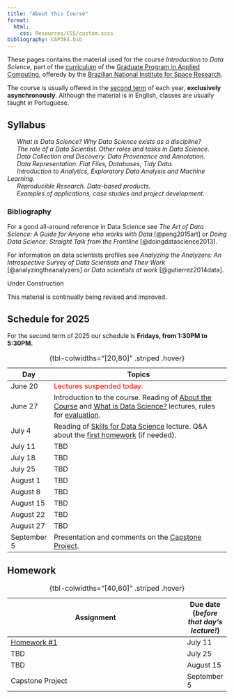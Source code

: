```yaml
---
title: "About this Course"
format: 
  html: 
    css: Resources/CSS/custom.scss
bibliography: CAP394.bib      
---
```


These pages contains the material used for the course *Introduction to Data Science*, part of the [curriculum](https://www.gov.br/inpe/pt-br/area-conhecimento/posgraduacao/cap/catalogo-de-disciplinas) of the [Graduate Program in Applied Computing](https://www.gov.br/inpe/pt-br/area-conhecimento/posgraduacao/cap), offeredy by the [Brazilian National Institute for Space Research](https://www.gov.br/inpe/pt-br). 

The course is usually offered in the [second term](https://www.gov.br/inpe/pt-br/area-conhecimento/posgraduacao/calendario-academico) of each year, **exclusively asynchronously**. Although the material is in English, classes are usually taught in Portuguese.

## Syllabus

&ensp; &ensp; _What is Data Science? Why Data Science exists as a discipline?_<br>
&ensp; &ensp; _The role of a Data Scientist. Other roles and tasks in Data Science._<br>
&ensp; &ensp; _Data Collection and Discovery. Data Provenance and Annotation._ <br>
&ensp; &ensp; _Data Representation: Flat Files, Databases, Tidy Data._<br>
&ensp; &ensp; _Introduction to Analytics, Exploratory Data Analysis and Machine Learning._<br>
&ensp; &ensp; _Reproducible Research. Data-based products._ <br>
&ensp; &ensp; _Examples of applications, case studies and project development._<br>

### Bibliography

For a good all-around reference in Data Science see _The Art of Data Science: A Guide for Anyone who works with Data_ [@peng2015art] or _Doing Data Science: Straight Talk from the Frontline_ [@doingdatascience2013].

For information on data scientists profiles see _Analyzing the Analyzers: An Introspective Survey of Data Scientists and Their Work_ [@analyzingtheanalyzers] or _Data scientists at work_ [@gutierrez2014data]. 


::: underconstruction-block 
<div class="title">Under Construction</div>
This material is continually being revised and improved. 
:::

## Schedule for 2025 {#Schedule}

For the second term of 2025 our schedule is **Fridays, from 1:30PM to 5:30PM.**

| Day        | Topics                                                                             |
|------------|----------------------------------------------------------------------------------|
| June 20    | <span style="color:red;">Lectures suspended today.</span>  |
| June 27    | Introduction to the course. Reading of [About the Course](00-Lectures-Intro.qmd) and [What is Data Science?](01-Lectures-WhatIs.qmd) lectures, rules for [evaluation](index.qmd#homework).|
| July  4    | Reading of [Skills for Data Science](02-Lectures-Skills.qmd) lecture. Q&A about the  [first homework](index.qmd#homework) (if needed).     |
| July 11    | TBD |
| July 18    | TBD |
| July 25    | TBD |
| August 1   | TBD |
| August 8   | TBD |
| August 15  | TBD |
| August 22  | TBD |
| August 27  | TBD |
| September 5| Presentation and comments on the [Capstone Project](index.qmd#homework).|
: {tbl-colwidths="\[20,80\]" .striped .hover}



<!-- | Day      | Topics                                                                             |
|----------|----------------------------------------------------------------------------------|

|July 5    | Reading of [Data](03-Lectures-Data.qmd).   Presentation and comments on the [first homework](index.qmd#homework).   |
|July 12   |  Reading of the [Supermarket Basket Analysis](53-Projects-Supermarket.qmd) case.<br>Presentation and comments on the [second homework](index.qmd#homework).       |
|July 19   |      |
|July 26   | <span style="color:red;">Lectures suspended today</span>   |
|August 2  |  Short introduction to models and classification (lecture notes still under construction)                                                                                |
|August 9  | Let's talk about the capstone project?    |
|August 16 |         Presentation and comments on the [third homework](index.qmd#homework).                                                                           |
|August 23 |  Models, classification and clustering (probably)                                                                           |
|August 30 |      |

: {tbl-colwidths="\[20,80\]" .striped .hover} -->

## Homework

| Assignment                                                                       | Due date (*before that day's lecture!*) |
|----------------------------------------------------------------------------------|----------|
| [Homework #1 ](00-Homework-01.qmd)                    | July 11   |
| TBD                          | July 25 |
| TBD                          | August 15 |
| Capstone Project            | September 5 |

: {tbl-colwidths="\[40,60\]" .striped .hover}
